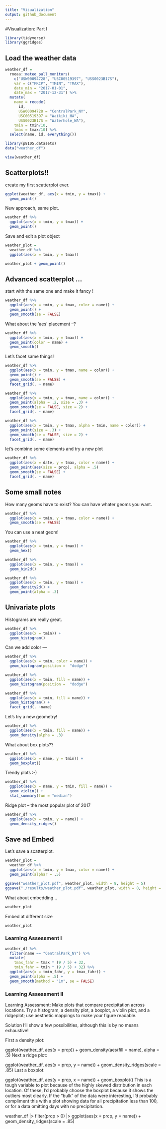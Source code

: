 ```yaml
---
title: "Visualization"
output: github_document
---
```


#Visualization: Part I

```r
library(tidyverse)
library(ggridges)
```

## Load the weather data
```r
weather_df = 
  rnoaa::meteo_pull_monitors(
    c("USW00094728", "USC00519397", "USS0023B17S"),
    var = c("PRCP", "TMIN", "TMAX"),
    date_min = "2017-01-01",
    date_max = "2017-12-31") %>%
  mutate(
    name = recode(
      id,
      USW00094728 = "CentralPark_NY",
      USC00519397 = "Waikiki_HA",
      USS0023B17S = "Waterhole_WA"),
    tmin = tmin/10,
    tmax = tmax/10) %>%
  select(name, id, everything())
```
```r
library(p8105.datasets)
data("weather_df")

view(weather_df)
```



## Scatterplots!!
create my first scatterplot ever.
```r
ggplot(weather_df, aes(x = tmin, y = tmax)) +
  geom_point()
```

New approach, same plot. 
```r
weather_df %>%
  ggplot(aes(x = tmin, y = tmax)) +
  geom_point()
```
Save and edit a plot object

```r
weather_plot = 
  weather_df %>%
  ggplot(aes(x = tmin, y = tmax))

weather_plot + geom_point()
```
## Advanced scatterplot ...

start with the same one and make it fancy !

```r
weather_df %>%
  ggplot(aes(x = tmin, y = tmax, color = name)) +
  geom_point() +
  geom_smooth(se = FALSE)
```



What about the 'aes' placement --?

```r
weather_df %>%
  ggplot(aes(x = tmin, y = tmax)) +
  geom_point(color = name) +
  geom_smooth()
```

Let's facet same things!

```r
weather_df %>%
  ggplot(aes(x = tmin, y = tmax, name = color)) +
  geom_point() +
  geom_smooth(se = FALSE) +
  facet_grid(. ~ name)
```

```r
weather_df %>%
  ggplot(aes(x = tmin, y = tmax, name = color)) +
  geom_point(alpha = .2, size = .3) +
  geom_smooth(se = FALSE, size = 2) +
  facet_grid(. ~ name)
```

```r
weather_df %>%
  ggplot(aes(x = tmin, y = tmax, alpha = tmin, name = color)) +
  geom_point(size = .3) +
  geom_smooth(se = FALSE, size = 2) +
  facet_grid(. ~ name)
```

let's combine some elements and try a new plot

```r
weather_df %>%
  ggplot(aes(x = date, y = tmax, color = name)) +
  geom_point(aes(size = prcp), alpha = .5)
  geom_smooth(se = FALSE) +
  facet_grid(. ~ name)
```
## Some small notes
How many geoms have to exist?
You can have whater geoms you want.

```r
weather_df %>%
  ggplot(aes(x = tmin, y = tmax, color = name)) +
  geom_smooth(se = FALSE)
```

You can use a neat geom!

```r
weather_df %>%
  ggplot(aes(x = tmin, y = tmax)) +
  geom_hex()
```

```r
weather_df %>%
  ggplot(aes(x = tmin, y = tmax)) +
  geom_bin2d()
```

```r
weather_df %>%
  ggplot(aes(x = tmin, y = tmax)) +
  geom_density2d() +
  geom_point(alpha = .3)
```

## Univariate plots

Histograms are really great.
```r
weather_df %>%
  ggplot(aes(x = tmin)) + 
  geom_histogram()
```

Can we add color ---
```r
weather_df %>%
  ggplot(aes(x = tmin, color = name)) + 
  geom_histogram(position =  "dodge")
```

```r
weather_df %>%
  ggplot(aes(x = tmin, fill = name)) + 
  geom_histogram(position =  "dodge")
```

```r
weather_df %>%
  ggplot(aes(x = tmin, fill = name)) + 
  geom_histogram() + 
  facet_grid(. ~name)
```

Let's try a new geometry!

```r
weather_df %>%
  ggplot(aes(x = tmin, fill = name)) +
  geom_density(alpha = .3)
```

What about box plots??

```r
weather_df %>%
  ggplot(aes(x = name, y = tmin)) +
  geom_boxplot()
```

Trendy plots :-)

```r
weather_df %>%
  ggplot(aes(x = name, y = tmin, fill = name)) +
  geom_violin() +
  stat_summary(fun = "median")
```

Ridge plot -- the most popular plot of 2017
```r
weather_df %>%
  ggplot(aes(x = tmin, y = name)) +
  geom_density_ridges()
```

## Save ad Embed

Let's save a scatterplot.

```r
weather_plot = 
  weather_df %>%
  ggplot(aes(x = tmin, y = tmax, color = name)) +
  geom_point(alphar = .5)

ggsave("weather_plot.pdf", weather_plot, width = 8, height = 5)
ggsave("./results/weather_plot.pdf", weather_plot, width = 8, height = 5)

```

What about embedding...
```r
weather_plot

```

Embed at different size
```r
weather_plot
```

### Learning Assessment I

```r
weather_df %>%
  filter(name == "CentralPark_NY") %>%
  mutate(
    tmax_fahr = tmax * (9 / 5) + 32,
    tmin_fahr = tmin * (9 / 5) + 32) %>%
  ggplot(aes(x = tmin_fahr, y = tmax_fahr)) +
  geom_point(alpha = .5) +
  geom_smooth(method = "1m", se = FALSE)
```

### Learning Assessment II
Learning Assessment: Make plots that compare precipitation across locations. Try a histogram, a density plot, a boxplot, a violin plot, and a ridgeplot; use aesthetic mappings to make your figure readable.

 Solution
I’ll show a few possibilities, although this is by no means exhaustive!

First a density plot:

ggplot(weather_df, aes(x = prcp)) + 
  geom_density(aes(fill = name), alpha = .5) 
Next a ridge plot:

ggplot(weather_df, aes(x = prcp, y = name)) + 
  geom_density_ridges(scale = .85)
Last a boxplot:

ggplot(weather_df, aes(y = prcp, x = name)) + 
  geom_boxplot() 
This is a tough variable to plot because of the highly skewed distribution in each location. Of these, I’d probably choose the boxplot because it shows the outliers most clearly. If the “bulk” of the data were interesting, I’d probably compliment this with a plot showing data for all precipitation less than 100, or for a data omitting days with no precipitation.

weather_df |> 
  filter(prcp > 0) |> 
  ggplot(aes(x = prcp, y = name)) + 
  geom_density_ridges(scale = .85)










